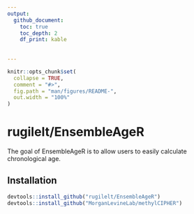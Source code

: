 ---
output: 
  github_document:
    toc: true
    toc_depth: 2
    df_print: kable
    
      
---

<!-- README.md is generated from README.Rmd. Please edit that file -->

```{r, include = FALSE}
knitr::opts_chunk$set(
  collapse = TRUE,
  comment = "#>",
  fig.path = "man/figures/README-",
  out.width = "100%"
)
```

# rugilelt/EnsembleAgeR

<!-- badges: start -->
<!-- badges: end -->

The goal of EnsembleAgeR is to allow users to easily calculate chronological age.


## Installation

```{r}
devtools::install_github("rugilelt/EnsembleAgeR")
devtools::install_github("MorganLevineLab/methylCIPHER")
```





